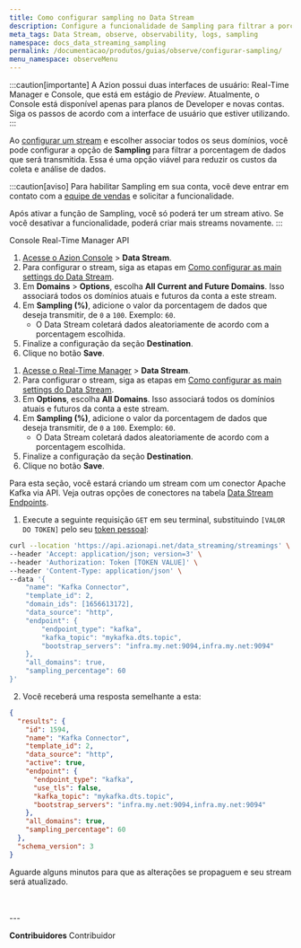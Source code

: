 ```yaml
---
title: Como configurar sampling no Data Stream
description: Configure a funcionalidade de Sampling para filtrar a porcentagem de dados que será transmitida.
meta_tags: Data Stream, observe, observability, logs, sampling
namespace: docs_data_streaming_sampling
permalink: /documentacao/produtos/guias/observe/configurar-sampling/
menu_namespace: observeMenu
---
```



:::caution[importante]
A Azion possui duas interfaces de usuário: Real-Time Manager e Console, que está em estágio de *Preview*. Atualmente, o Console está disponível apenas para planos de Developer e novas contas. Siga os passos de acordo com a interface de usuário que estiver utilizando.
:::

Ao [configurar um stream](/pt-br/documentacao/produtos/guias/como-usar-data-stream/) e escolher associar todos os seus domínios, você pode configurar a opção de **Sampling** para filtrar a porcentagem de dados que será transmitida. Essa é uma opção viável para reduzir os custos da coleta e análise de dados.

:::caution[aviso]
Para habilitar Sampling em sua conta, você deve entrar em contato com a [equipe de vendas](https://www.azion.com/pt-br/contate-vendas/) e solicitar a funcionalidade.

Após ativar a função de Sampling, você só poderá ter um stream ativo. Se você desativar a funcionalidade, poderá criar mais streams novamente.
:::

<Tabs client:visible>
    <Fragment slot="tab.console">Console</Fragment>
    <Fragment slot="tab.rtm">Real-Time Manager</Fragment>
    <Fragment slot="tab.api">API</Fragment>

<Fragment slot="panel.console">

1. [Acesse o Azion Console](/pt-br/documentacao/produtos/guias/como-acessar-o-rtm/) > **Data Stream**.
2. Para configurar o stream, siga as etapas em [Como configurar as main settings do Data Stream](/pt-br/documentacao/produtos/guias/como-usar-data-stream/).
3. Em **Domains** > **Options**, escolha **All Current and Future Domains**. Isso associará todos os domínios atuais e futuros da conta a este stream.
4. Em **Sampling (%)**, adicione o valor da porcentagem de dados que deseja transmitir, de `0` a `100`. Exemplo: `60`.
    - O Data Stream coletará dados aleatoriamente de acordo com a porcentagem escolhida.
5. Finalize a configuração da seção **Destination**.
6. Clique no botão **Save**.

</Fragment>

<Fragment slot="panel.rtm">

1. [Acesse o Real-Time Manager](https://manager.azion.com/) > **Data Stream**.
2. Para configurar o stream, siga as etapas em [Como configurar as main settings do Data Stream](/pt-br/documentacao/produtos/guias/como-usar-data-stream/).
3. Em **Options**, escolha **All Domains**. Isso associará todos os domínios atuais e futuros da conta a este stream.
4. Em **Sampling (%)**, adicione o valor da porcentagem de dados que deseja transmitir, de `0` a `100`. Exemplo: `60`.
    - O Data Stream coletará dados aleatoriamente de acordo com a porcentagem escolhida.
5. Finalize a configuração da seção **Destination**.
6. Clique no botão **Save**.

</Fragment>

<Fragment slot="panel.api">

Para esta seção, você estará criando um stream com um conector Apache Kafka via API. Veja outras opções de conectores na tabela [Data Stream Endpoints](https://api.azion.com/#b9aac0c7-173a-462b-87f6-a18d6558d3e5).

1. Execute a seguinte requisição `GET` em seu terminal, substituindo `[VALOR DO TOKEN]` pelo seu [token pessoal](/pt-br/documentacao/produtos/guias/personal-tokens/):

```bash
curl --location 'https://api.azionapi.net/data_streaming/streamings' \
--header 'Accept: application/json; version=3' \
--header 'Authorization: Token [TOKEN VALUE]' \
--header 'Content-Type: application/json' \
--data '{
    "name": "Kafka Connector",
    "template_id": 2,
    "domain_ids": [1656613172],
    "data_source": "http",
    "endpoint": {
        "endpoint_type": "kafka",
        "kafka_topic": "mykafka.dts.topic",
        "bootstrap_servers": "infra.my.net:9094,infra.my.net:9094"
    },
    "all_domains": true,
    "sampling_percentage": 60
}'
```

2. Você receberá uma resposta semelhante a esta:

```json
{
  "results": {
    "id": 1594,
    "name": "Kafka Connector",
    "template_id": 2,
    "data_source": "http",
    "active": true,
    "endpoint": {
      "endpoint_type": "kafka",
      "use_tls": false,
      "kafka_topic": "mykafka.dts.topic",
      "bootstrap_servers": "infra.my.net:9094,infra.my.net:9094"
    },
    "all_domains": true,
    "sampling_percentage": 60
  },
  "schema_version": 3
}
```

Aguarde alguns minutos para que as alterações se propaguem e seu stream será atualizado.

<JourneyAPI />

</Fragment>
</Tabs>
<br /><br />
---


**Contribuidores** <ContributorList>Contribuidor</ContributorList>